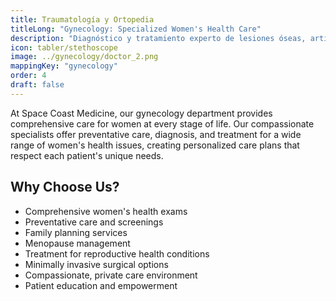 ```yaml
---
title: Traumatología y Ortopedia
titleLong: "Gynecology: Specialized Women's Health Care"
description: "Diagnóstico y tratamiento experto de lesiones óseas, articulares y musculares."
icon: tabler/stethoscope
image: ../gynecology/doctor_2.png
mappingKey: "gynecology"
order: 4
draft: false
---
```


At Space Coast Medicine, our gynecology department provides comprehensive care for women at every stage of life. Our compassionate specialists offer preventative care, diagnosis, and treatment for a wide range of women's health issues, creating personalized care plans that respect each patient's unique needs.

## Why Choose Us?

- Comprehensive women's health exams
- Preventative care and screenings
- Family planning services
- Menopause management
- Treatment for reproductive health conditions
- Minimally invasive surgical options
- Compassionate, private care environment
- Patient education and empowerment
